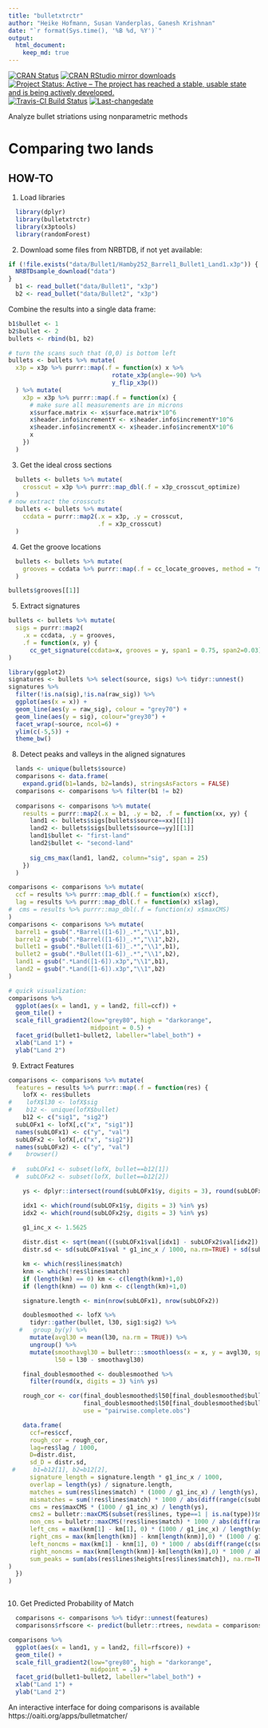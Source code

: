 ```yaml
---
title: "bulletxtrctr"
author: "Heike Hofmann, Susan Vanderplas, Ganesh Krishnan"
date: "`r format(Sys.time(), '%B %d, %Y')`"
output: 
  html_document:
    keep_md: true
---
```


[![CRAN Status](http://www.r-pkg.org/badges/version/bulletxtrctr)](https://cran.r-project.org/package=bulletxtrctr) [![CRAN RStudio mirror downloads](http://cranlogs.r-pkg.org/badges/bulletxtrctr)](http://www.r-pkg.org/pkg/bulletxtrctr) 
[![Project Status: Active – The project has reached a stable, usable state and is being actively developed.](http://www.repostatus.org/badges/latest/active.svg)](http://www.repostatus.org/#active)
[![Travis-CI Build Status](https://travis-ci.org/heike/bulletxtrctr.svg?branch=master)](https://travis-ci.org/isu-csafe/bulletxtrctr)
[![Last-changedate](https://img.shields.io/badge/last%20change-`r gsub('-', '--', Sys.Date())`-yellowgreen.svg)](/commits/master)


Analyze bullet striations using nonparametric methods

# Comparing two lands

## HOW-TO

1. Load libraries


```r
  library(dplyr)
  library(bulletxtrctr)
  library(x3ptools)
  library(randomForest)
```
  
2. Download some files from NRBTDB, if not yet available:

```r
if (!file.exists("data/Bullet1/Hamby252_Barrel1_Bullet1_Land1.x3p")) {
  NRBTDsample_download("data")
}
  b1 <- read_bullet("data/Bullet1", "x3p")
  b2 <- read_bullet("data/Bullet2", "x3p")
```
Combine the results into a single data frame:
```r
b1$bullet <- 1
b2$bullet <- 2
bullets <- rbind(b1, b2)

# turn the scans such that (0,0) is bottom left
bullets <- bullets %>% mutate(
  x3p = x3p %>% purrr::map(.f = function(x) x %>% 
                             rotate_x3p(angle=-90) %>%
                             y_flip_x3p())
  ) %>% mutate(
    x3p = x3p %>% purrr::map(.f = function(x) {
      # make sure all measurements are in microns
      x$surface.matrix <- x$surface.matrix*10^6
      x$header.info$incrementY <- x$header.info$incrementY*10^6
      x$header.info$incrementX <- x$header.info$incrementX*10^6
      x
    })
  )

```

3. Get the ideal cross sections

```r
  bullets <- bullets %>% mutate(
    crosscut = x3p %>% purrr::map_dbl(.f = x3p_crosscut_optimize)
  )
# now extract the crosscuts
  bullets <- bullets %>% mutate(
    ccdata = purrr::map2(.x = x3p, .y = crosscut, 
                         .f = x3p_crosscut)
  )
```

4. Get the groove locations

```r
  bullets <- bullets %>% mutate(
    grooves = ccdata %>% purrr::map(.f = cc_locate_grooves, method = "middle")
  )

bullets$grooves[[1]]
```

5. Extract signatures

```r

bullets <- bullets %>% mutate(
  sigs = purrr::map2(
    .x = ccdata, .y = grooves, 
    .f = function(x, y) {
      cc_get_signature(ccdata=x, grooves = y, span1 = 0.75, span2=0.03)})
)

```

```r
library(ggplot2)
signatures <- bullets %>% select(source, sigs) %>% tidyr::unnest()
signatures %>% 
  filter(!is.na(sig),!is.na(raw_sig)) %>%
  ggplot(aes(x = x)) + 
  geom_line(aes(y = raw_sig), colour = "grey70") +
  geom_line(aes(y = sig), colour="grey30") +
  facet_wrap(~source, ncol=6) +
  ylim(c(-5,5)) +
  theme_bw()

```

8. Detect peaks and valleys in the aligned signatures

```r
  lands <- unique(bullets$source)
  comparisons <- data.frame(
    expand.grid(b1=lands, b2=lands), stringsAsFactors = FALSE)
  comparisons <- comparisons %>% filter(b1 != b2)
  
  comparisons <- comparisons %>% mutate(
    results = purrr::map2(.x = b1, .y = b2, .f = function(xx, yy) {
      land1 <- bullets$sigs[bullets$source==xx][[1]]
      land2 <- bullets$sigs[bullets$source==yy][[1]]
      land1$bullet <- "first-land"
      land2$bullet <- "second-land"
      
      sig_cms_max(land1, land2, column="sig", span = 25)
    })
  )
```

```r
comparisons <- comparisons %>% mutate(
  ccf = results %>% purrr::map_dbl(.f = function(x) x$ccf),
  lag = results %>% purrr::map_dbl(.f = function(x) x$lag),
#  cms = results %>% purrr::map_dbl(.f = function(x) x$maxCMS)
)
comparisons <- comparisons %>% mutate(
  barrel1 = gsub(".*Barrel([1-6])_.*","\\1",b1),
  barrel2 = gsub(".*Barrel([1-6])_.*","\\1",b2),
  bullet1 = gsub(".*Bullet([1-6])_.*","\\1",b1),
  bullet2 = gsub(".*Bullet([1-6])_.*","\\1",b2),
  land1 = gsub(".*Land([1-6]).x3p","\\1",b1),
  land2 = gsub(".*Land([1-6]).x3p","\\1",b2)
)

# quick visualization:
comparisons %>% 
  ggplot(aes(x = land1, y = land2, fill=ccf)) +
  geom_tile() +
  scale_fill_gradient2(low="grey80", high = "darkorange", 
                       midpoint = 0.5) +
  facet_grid(bullet1~bullet2, labeller="label_both") +
  xlab("Land 1") +
  ylab("Land 2")
```

9. Extract Features

```r
comparisons <- comparisons %>% mutate(
  features = results %>% purrr::map(.f = function(res) {
    lofX <- res$bullets
#    lofX$l30 <- lofX$sig
#    b12 <- unique(lofX$bullet)
    b12 <- c("sig1", "sig2")
  subLOFx1 <- lofX[,c("x", "sig1")]
  names(subLOFx1) <- c("y", "val")
  subLOFx2 <- lofX[,c("x", "sig2")]
  names(subLOFx2) <- c("y", "val")
#    browser()
    
 #   subLOFx1 <- subset(lofX, bullet==b12[1])
  #  subLOFx2 <- subset(lofX, bullet==b12[2]) 

    ys <- dplyr::intersect(round(subLOFx1$y, digits = 3), round(subLOFx2$y, digits = 3))

    idx1 <- which(round(subLOFx1$y, digits = 3) %in% ys)
    idx2 <- which(round(subLOFx2$y, digits = 3) %in% ys)

    g1_inc_x <- 1.5625
    
    distr.dist <- sqrt(mean(((subLOFx1$val[idx1] - subLOFx2$val[idx2]) * g1_inc_x / 1000)^2, na.rm=TRUE))
    distr.sd <- sd(subLOFx1$val * g1_inc_x / 1000, na.rm=TRUE) + sd(subLOFx2$val * g1_inc_x / 1000, na.rm=TRUE)

    km <- which(res$lines$match)
    knm <- which(!res$lines$match)
    if (length(km) == 0) km <- c(length(knm)+1,0)
    if (length(knm) == 0) knm <- c(length(km)+1,0)

    signature.length <- min(nrow(subLOFx1), nrow(subLOFx2))

    doublesmoothed <- lofX %>% 
      tidyr::gather(bullet, l30, sig1:sig2) %>%
   #   group_by(y) %>%
      mutate(avgl30 = mean(l30, na.rm = TRUE)) %>%
      ungroup() %>%
      mutate(smoothavgl30 = bulletr:::smoothloess(x = x, y = avgl30, span = 0.3),
             l50 = l30 - smoothavgl30)

    final_doublesmoothed <- doublesmoothed %>%
      filter(round(x, digits = 3) %in% ys)

    rough_cor <- cor(final_doublesmoothed$l50[final_doublesmoothed$bullet == b12[1]], 
                     final_doublesmoothed$l50[final_doublesmoothed$bullet == b12[2]],
                     use = "pairwise.complete.obs")

    data.frame(
      ccf=res$ccf, 
      rough_cor = rough_cor, 
      lag=res$lag / 1000, 
      D=distr.dist, 
      sd_D = distr.sd,
 #     b1=b12[1], b2=b12[2],
      signature_length = signature.length * g1_inc_x / 1000,
      overlap = length(ys) / signature.length,
      matches = sum(res$lines$match) * (1000 / g1_inc_x) / length(ys),
      mismatches = sum(!res$lines$match) * 1000 / abs(diff(range(c(subLOFx1$y, subLOFx2$y)))),
      cms = res$maxCMS * (1000 / g1_inc_x) / length(ys),
      cms2 = bulletr::maxCMS(subset(res$lines, type==1 | is.na(type))$match) * (1000 / g1_inc_x) / length(ys),
      non_cms = bulletr::maxCMS(!res$lines$match) * 1000 / abs(diff(range(c(subLOFx1$y, subLOFx2$y)))),
      left_cms = max(knm[1] - km[1], 0) * (1000 / g1_inc_x) / length(ys),
      right_cms = max(km[length(km)] - knm[length(knm)],0) * (1000 / g1_inc_x) / length(ys),
      left_noncms = max(km[1] - knm[1], 0) * 1000 / abs(diff(range(c(subLOFx1$y, subLOFx2$y)))),
      right_noncms = max(knm[length(knm)]-km[length(km)],0) * 1000 / abs(diff(range(c(subLOFx1$y, subLOFx2$y)))),
      sum_peaks = sum(abs(res$lines$heights[res$lines$match]), na.rm=TRUE) * (1000 / g1_inc_x) / length(ys)
) 
  })
)



```
    

10. Get Predicted Probability of Match

```r
  comparisons <- comparisons %>% tidyr::unnest(features)
  comparisons$rfscore <- predict(bulletr::rtrees, newdata = comparisons, type = "prob")[,2]

comparisons %>% 
  ggplot(aes(x = land1, y = land2, fill=rfscore)) +
  geom_tile() +
  scale_fill_gradient2(low="grey80", high = "darkorange", 
                       midpoint = .5) +
  facet_grid(bullet1~bullet2, labeller="label_both") +
  xlab("Land 1") +
  ylab("Land 2")
```
    

An interactive interface for doing comparisons is available https://oaiti.org/apps/bulletmatcher/
